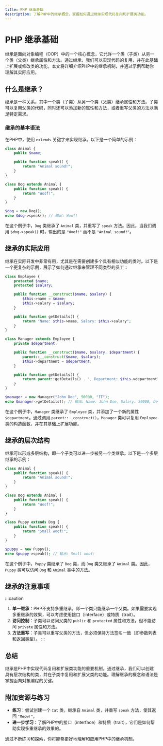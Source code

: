 ```yaml
---
title: PHP 继承基础
description: 了解PHP中的继承概念，掌握如何通过继承实现代码复用和扩展类功能。
---
```


# PHP 继承基础

继承是面向对象编程（OOP）中的一个核心概念，它允许一个类（子类）从另一个类（父类）继承属性和方法。通过继承，我们可以实现代码的复用，并在此基础上扩展或修改类的功能。本文将详细介绍PHP中的继承机制，并通过示例帮助你理解其实际应用。

## 什么是继承？

继承是一种关系，其中一个类（子类）从另一个类（父类）继承属性和方法。子类可以复用父类的代码，同时还可以添加新的属性和方法，或者重写父类的方法以满足特定需求。

### 继承的基本语法

在PHP中，使用 `extends` 关键字来实现继承。以下是一个简单的示例：

```php
class Animal {
    public $name;

    public function speak() {
        return "Animal sound!";
    }
}

class Dog extends Animal {
    public function speak() {
        return "Woof!";
    }
}

$dog = new Dog();
echo $dog->speak(); // 输出: Woof!
```

在这个例子中，`Dog` 类继承了 `Animal` 类，并重写了 `speak` 方法。因此，当我们调用 `$dog->speak()` 时，输出的是 `"Woof!"` 而不是 `"Animal sound!"`。

## 继承的实际应用

继承在实际开发中非常有用，尤其是在需要创建多个具有相似功能的类时。以下是一个更复杂的示例，展示了如何通过继承来管理不同类型的员工：

```php
class Employee {
    protected $name;
    protected $salary;

    public function __construct($name, $salary) {
        $this->name = $name;
        $this->salary = $salary;
    }

    public function getDetails() {
        return "Name: $this->name, Salary: $this->salary";
    }
}

class Manager extends Employee {
    private $department;

    public function __construct($name, $salary, $department) {
        parent::__construct($name, $salary);
        $this->department = $department;
    }

    public function getDetails() {
        return parent::getDetails() . ", Department: $this->department";
    }
}

$manager = new Manager("John Doe", 50000, "IT");
echo $manager->getDetails(); // 输出: Name: John Doe, Salary: 50000, Department: IT
```

在这个例子中，`Manager` 类继承了 `Employee` 类，并添加了一个新的属性 `$department`。通过调用 `parent::__construct()`，`Manager` 类可以复用 `Employee` 类的构造函数，并在其基础上扩展功能。

## 继承的层次结构

继承可以形成多层结构，即一个子类可以进一步被另一个类继承。以下是一个多层继承的示例：

```php
class Animal {
    public function speak() {
        return "Animal sound!";
    }
}

class Dog extends Animal {
    public function speak() {
        return "Woof!";
    }
}

class Puppy extends Dog {
    public function speak() {
        return "Small woof!";
    }
}

$puppy = new Puppy();
echo $puppy->speak(); // 输出: Small woof!
```

在这个例子中，`Puppy` 类继承了 `Dog` 类，而 `Dog` 类又继承了 `Animal` 类。因此，`Puppy` 类可以访问 `Dog` 和 `Animal` 类中的方法。

## 继承的注意事项

:::caution
1. **单一继承**：PHP不支持多重继承，即一个类只能继承一个父类。如果需要实现多重继承的效果，可以考虑使用接口（interface）或特质（trait）。
2. **访问控制**：子类可以访问父类的 `public` 和 `protected` 属性和方法，但不能访问 `private` 属性和方法。
3. **方法重写**：子类可以重写父类的方法，但必须保持方法签名一致（即参数列表和返回类型）。
:::

## 总结

继承是PHP中实现代码复用和扩展类功能的重要机制。通过继承，我们可以创建具有层次结构的类，并在子类中复用和扩展父类的功能。理解继承的概念和语法是掌握面向对象编程的关键。

## 附加资源与练习

- **练习**：尝试创建一个 `Cat` 类，继承自 `Animal` 类，并重写 `speak` 方法，使其返回 `"Meow!"`。
- **进一步学习**：了解PHP中的接口（interface）和特质（trait），它们是如何帮助实现多重继承的效果的。

通过不断练习和探索，你将能够更好地理解和应用PHP中的继承机制。